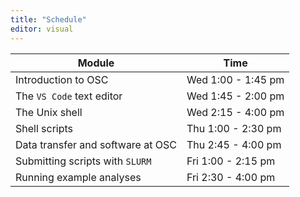 ```yaml
---
title: "Schedule"
editor: visual
---
```


| Module                            | Time               |
|-----------------------------------|--------------------|
| Introduction to OSC               | Wed 1:00 - 1:45 pm |
| The `VS Code` text editor         | Wed 1:45 - 2:00 pm |
| The Unix shell                    | Wed 2:15 - 4:00 pm |
| Shell scripts                     | Thu 1:00 - 2:30 pm |
| Data transfer and software at OSC | Thu 2:45 - 4:00 pm |
| Submitting scripts with `SLURM`   | Fri 1:00 - 2:15 pm |
| Running example analyses          | Fri 2:30 - 4:00 pm |
